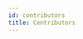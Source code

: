 ```yaml
---
id: contributors
title: Contributors
---
```


<div hidden>Contributor credits. Thank you to all our contributors!<div>
Thank you so much to all our contributors!

### Art Contributors

- aquatically#3441
- port#5999

### Content Contributors

- smallhana#4428
- The Insufferable Cat#1631
- Catey#3089 ([@Catey_Allen](https://twitter.com/Catey_Allen))
- port#5999
- rhsb11#3992

### Site Design and Hosting

- x2110311x#2110 ([@x2110311x](https://twitter.com/x2110311x))

### Contributors from the Community

None here yet!
